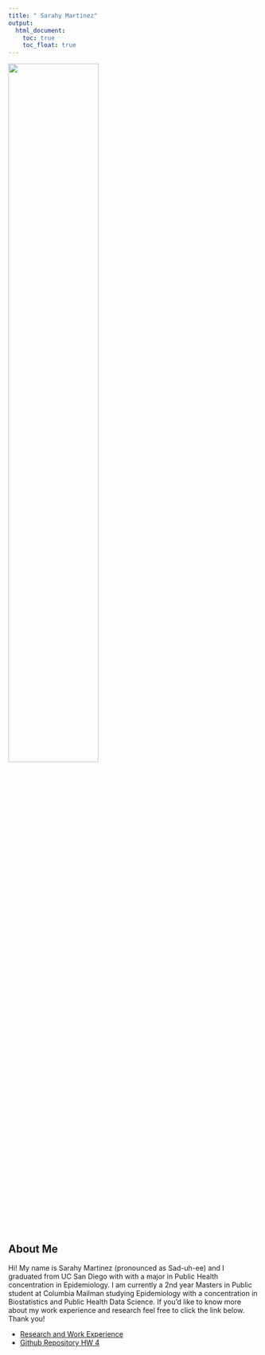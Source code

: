```yaml
---
title: " Sarahy Martinez"
output: 
  html_document:
    toc: true
    toc_float: true
---
```


<img src="images/Martinez-Sarahy.jpg" style="width:60%">

## About Me

Hi! My name is Sarahy Martinez (pronounced as Sad-uh-ee) and I graduated from UC San Diego with with a major in Public Health concentration in Epidemiology. I am currently a 2nd year Masters in Public student at Columbia Mailman studying Epidemiology with a concentration in Biostatistics and Public Health Data Science. If you'd like to know more about my work experience and research feel free to click the link below. Thank you! 

* [Research and Work Experience](aboutme.html)
* [Github Repository HW 4](https://github.com/sarahym7/sarahy_martinez.github.io)